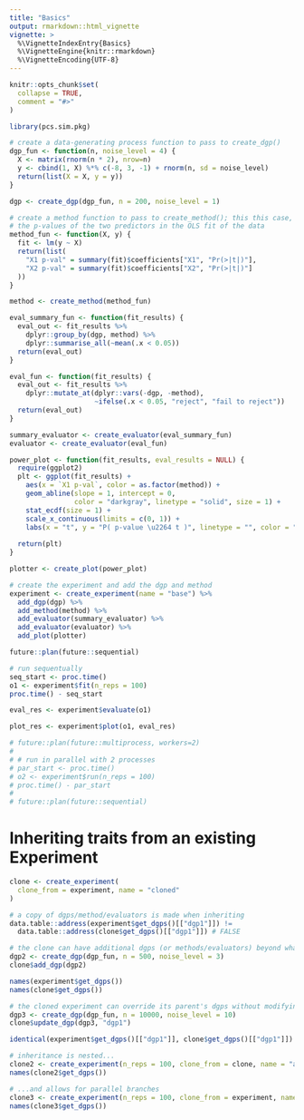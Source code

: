 ```yaml
---
title: "Basics"
output: rmarkdown::html_vignette
vignette: >
  %\VignetteIndexEntry{Basics}
  %\VignetteEngine{knitr::rmarkdown}
  %\VignetteEncoding{UTF-8}
---
```


```r
knitr::opts_chunk$set(
  collapse = TRUE,
  comment = "#>"
)
```

```r
library(pcs.sim.pkg)

# create a data-generating process function to pass to create_dgp()
dgp_fun <- function(n, noise_level = 4) {
  X <- matrix(rnorm(n * 2), nrow=n)
  y <- cbind(1, X) %*% c(-8, 3, -1) + rnorm(n, sd = noise_level)
  return(list(X = X, y = y))
}

dgp <- create_dgp(dgp_fun, n = 200, noise_level = 1)

# create a method function to pass to create_method(); this this case, just get
# the p-values of the two predictors in the OLS fit of the data
method_fun <- function(X, y) {
  fit <- lm(y ~ X)
  return(list(
    "X1 p-val" = summary(fit)$coefficients["X1", "Pr(>|t|)"],
    "X2 p-val" = summary(fit)$coefficients["X2", "Pr(>|t|)"]
  ))
}

method <- create_method(method_fun)

eval_summary_fun <- function(fit_results) {
  eval_out <- fit_results %>%
    dplyr::group_by(dgp, method) %>%
    dplyr::summarise_all(~mean(.x < 0.05))
  return(eval_out)
}

eval_fun <- function(fit_results) {
  eval_out <- fit_results %>%
    dplyr::mutate_at(dplyr::vars(-dgp, -method), 
                     ~ifelse(.x < 0.05, "reject", "fail to reject"))
  return(eval_out)
}

summary_evaluator <- create_evaluator(eval_summary_fun)
evaluator <- create_evaluator(eval_fun)

power_plot <- function(fit_results, eval_results = NULL) {
  require(ggplot2)
  plt <- ggplot(fit_results) +
    aes(x = `X1 p-val`, color = as.factor(method)) +
    geom_abline(slope = 1, intercept = 0, 
                color = "darkgray", linetype = "solid", size = 1) +
    stat_ecdf(size = 1) +
    scale_x_continuous(limits = c(0, 1)) +
    labs(x = "t", y = "P( p-value \u2264 t )", linetype = "", color = "Method")
  
  return(plt)
}

plotter <- create_plot(power_plot)

# create the experiment and add the dgp and method
experiment <- create_experiment(name = "base") %>%
  add_dgp(dgp) %>%
  add_method(method) %>%
  add_evaluator(summary_evaluator) %>%
  add_evaluator(evaluator) %>%
  add_plot(plotter)

future::plan(future::sequential)

# run sequentually
seq_start <- proc.time()
o1 <- experiment$fit(n_reps = 100)
proc.time() - seq_start

eval_res <- experiment$evaluate(o1)

plot_res <- experiment$plot(o1, eval_res)

# future::plan(future::multiprocess, workers=2)
# 
# # run in parallel with 2 processes
# par_start <- proc.time()
# o2 <- experiment$run(n_reps = 100)
# proc.time() - par_start
# 
# future::plan(future::sequential)
```

# Inheriting traits from an existing Experiment

```r
clone <- create_experiment(
  clone_from = experiment, name = "cloned"
)

# a copy of dgps/method/evaluators is made when inheriting
data.table::address(experiment$get_dgps()[["dgp1"]]) !=
  data.table::address(clone$get_dgps()[["dgp1"]]) # FALSE

# the clone can have additional dgps (or methods/evaluators) beyond what the parent has
dgp2 <- create_dgp(dgp_fun, n = 500, noise_level = 3)
clone$add_dgp(dgp2)

names(experiment$get_dgps())
names(clone$get_dgps())

# the cloned experiment can override its parent's dgps without modifying the parent
dgp3 <- create_dgp(dgp_fun, n = 10000, noise_level = 10)
clone$update_dgp(dgp3, "dgp1")

identical(experiment$get_dgps()[["dgp1"]], clone$get_dgps()[["dgp1"]]) # FALSE

# inheritance is nested...
clone2 <- create_experiment(n_reps = 100, clone_from = clone, name = "another clone")
names(clone2$get_dgps())

# ...and allows for parallel branches
clone3 <- create_experiment(n_reps = 100, clone_from = experiment, name = "clone3")
names(clone3$get_dgps())
```
